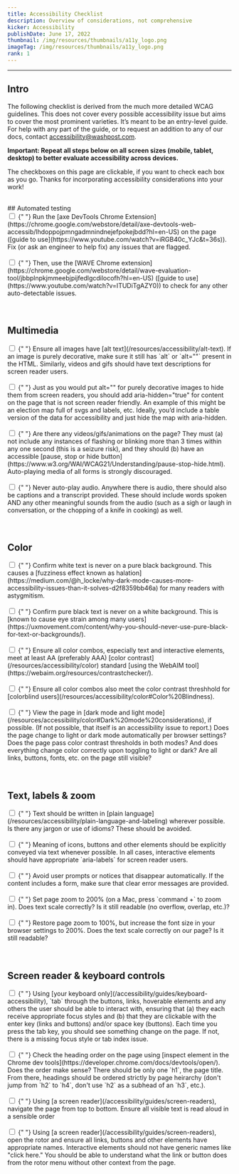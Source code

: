 ```yaml
---
title: Accessibility Checklist
description: Overview of considerations, not comprehensive
kicker: Accessibility
publishDate: June 17, 2022
thumbnail: /img/resources/thumbnails/a11y_logo.png
imageTag: /img/resources/thumbnails/a11y_logo.png
rank: 1
---
```


---

## Intro

The following checklist is derived from the much more detailed WCAG guidelines. This does not cover every possible accessibility issue but aims to cover the most prominent varieties. It’s meant to be an entry-level guide. For help with any part of the guide, or to request an addition to any of our docs, contact accessibility@washpost.com.

**Important: Repeat all steps below on all screen sizes (mobile, tablet, desktop) to better evaluate accessibility across devices.**

The checkboxes on this page are clickable, if you want to check each box as you go. Thanks for incorporating accessibility considerations into your work!

<br />
## Automated testing

<form action="/action_page.php">
  <div style={{ display: "flex", alignItems: "flex-start" }}>
    <input
      type="checkbox"
      id="1"
      name="checkbox 1"
      style={{ marginRight: "12px" }}
    />
    <label for="1" style={{ display: "inline-block" }}>
      {" "}
      Run the [axe DevTools Chrome Extension](https://chrome.google.com/webstore/detail/axe-devtools-web-accessib/lhdoppojpmngadmnindnejefpokejbdd?hl=en-US)
      on the page ([guide to use](https://www.youtube.com/watch?v=iRGB40c_YJc&t=36s)).
      Fix (or ask an engineer to help fix) any issues that are flagged.
    </label>
  </div>
  <br />
  <div style={{ display: "flex", alignItems: "flex-start" }}>
    <input
      type="checkbox"
      id="1"
      name="checkbox 1"
      style={{ marginRight: "12px" }}
    />
    <label for="1" style={{ display: "inline-block" }}>
      {" "}
      Then, use the [WAVE Chrome extension](https://chrome.google.com/webstore/detail/wave-evaluation-tool/jbbplnpkjmmeebjpijfedlgcdilocofh?hl=en-US)
      ([guide to use](https://www.youtube.com/watch?v=ITUDiTgAZY0)) to check for
      any other auto-detectable issues.
    </label>
  </div>
  <br />
  <br />
</form>

## Multimedia

<form action="/action_page.php">
  <div style={{ display: "flex", alignItems: "flex-start" }}>
    <input
      type="checkbox"
      id="2"
      name="checkbox 2"
      style={{ marginRight: "12px" }}
    />
    <label for="2" style={{ display: "inline-block" }}>
      {" "}
      Ensure all images have [alt text](/resources/accessibility/alt-text). If an
      image is purely decorative, make sure it still has `alt` or `alt=""` present
      in the HTML. Similarly, videos and gifs should have text descriptions for screen
      reader users.
    </label>
  </div>
  <br />
  <div style={{ display: "flex", alignItems: "flex-start" }}>
    <input
      type="checkbox"
      id="3"
      name="checkbox 3"
      style={{ marginRight: "12px" }}
    />
    <label for="3" style={{ display: "inline-block" }}>
      {" "}
      Just as you would put alt="" for purely decorative images to hide them from
      screen readers, you should add aria-hidden="true" for content on the page that
      is not screen reader friendly. An example of this might be an election map
      full of svgs and labels, etc. Ideally, you’d include a table version of the
      data for accessibility and just hide the map with aria-hidden.
    </label>
  </div>
  <br />
  <div style={{ display: "flex", alignItems: "flex-start" }}>
    <input
      type="checkbox"
      id="4"
      name="checkbox 4"
      style={{ marginRight: "12px" }}
    />
    <label for="4" style={{ display: "inline-block" }}>
      {" "}
      Are there any videos/gifs/animations on the page? They must (a) not include
      any instances of flashing or blinking more than 3 times within any one second
      (this is a seizure risk), and they should (b) have an accessible [pause, stop
      or hide button](https://www.w3.org/WAI/WCAG21/Understanding/pause-stop-hide.html).
      Auto-playing media of all forms is strongly discouraged.
    </label>
  </div>
  <br />
  <div style={{ display: "flex", alignItems: "flex-start" }}>
    <input
      type="checkbox"
      id="5"
      name="checkbox 5"
      style={{ marginRight: "12px" }}
    />
    <label for="5" style={{ display: "inline-block" }}>
      {" "}
      Never auto-play audio. Anywhere there is audio, there should also be captions
      and a transcript provided. These should include words spoken AND any other
      meaningful sounds from the audio (such as a sigh or laugh in conversation,
      or the chopping of a knife in cooking) as well.
    </label>
  </div>
  <br />
  <br />
</form>

## Color

<form action="/action_page.php">
  <div style={{ display: "flex", alignItems: "flex-start" }}>
    <input
      type="checkbox"
      id="6"
      name="checkbox 6"
      style={{ marginRight: "12px" }}
    />
    <label for="6" style={{ display: "inline-block" }}>
      {" "}
      Confirm white text is never on a pure black background. This causes a [fuzziness
      effect known as halation](https://medium.com/@h_locke/why-dark-mode-causes-more-accessibility-issues-than-it-solves-d2f8359bb46a)
      for many readers with astygmitism.
    </label>
  </div>
  <br />
  <div style={{ display: "flex", alignItems: "flex-start" }}>
    <input
      type="checkbox"
      id="6"
      name="checkbox 6"
      style={{ marginRight: "12px" }}
    />
    <label for="6" style={{ display: "inline-block" }}>
      {" "}
      Confirm pure black text is never on a white background. This is [known to cause
      eye strain among many users](https://uxmovement.com/content/why-you-should-never-use-pure-black-for-text-or-backgrounds/).
    </label>
  </div>
  <br />
  <div style={{ display: "flex", alignItems: "flex-start" }}>
    <input
      type="checkbox"
      id="7"
      name="checkbox 7"
      style={{ marginRight: "12px" }}
    />
    <label for="7" style={{ display: "inline-block" }}>
      {" "}
      Ensure all color combos, especially text and interactive elements, meet at
      least AA (preferably AAA) [color contrast](/resources/accessibility/color)
      standard [using the WebAIM tool](https://webaim.org/resources/contrastchecker/).
    </label>
  </div>
  <br />
  <div style={{ display: "flex", alignItems: "flex-start" }}>
    <input
      type="checkbox"
      id="8"
      name="checkbox 8"
      style={{ marginRight: "12px" }}
    />
    <label for="8" style={{ display: "inline-block" }}>
      {" "}
      Ensure all color combos also meet the color contrast threshhold for [colorblind
      users](/resources/accessibility/color#Color%20Blindness).
    </label>
  </div>
  <br />
  <div style={{ display: "flex", alignItems: "flex-start" }}>
    <input
      type="checkbox"
      id="9"
      name="checkbox 9"
      style={{ marginRight: "12px" }}
    />
    <label for="9" style={{ display: "inline-block" }}>
      {" "}
      View the page in [dark mode and light mode](/resources/accessibility/color#Dark%20mode%20considerations),
      if possible. (If not possible, that itself is an accessibility issue to report.)
      Does the page change to light or dark mode automatically per browser settings?
      Does the page pass color contrast thresholds in both modes? And does everything
      change color correctly upon toggling to light or dark? Are all links, buttons,
      fonts, etc. on the page still visible?
    </label>
  </div>
  <br />
  <br />
</form>

## Text, labels & zoom

<form action="/action_page.php">
  <div style={{ display: "flex", alignItems: "flex-start" }}>
    <input
      type="checkbox"
      id="10"
      name="checkbox 10"
      style={{ marginRight: "12px" }}
    />
    <label for="10" style={{ display: "inline-block" }}>
      {" "}
      Text should be written in [plain language](/resources/accessibility/plain-language-and-labeling)
      wherever possible. Is there any jargon or use of idioms? These should be avoided.
    </label>
  </div>
  <br />
  <div style={{ display: "flex", alignItems: "flex-start" }}>
    <input
      type="checkbox"
      id="11"
      name="checkbox 11"
      style={{ marginRight: "12px" }}
    />
    <label for="11" style={{ display: "inline-block" }}>
      {" "}
      Meaning of icons, buttons and other elements should be explicitly conveyed
      via text whenever possible. In all cases, interactive elements should have
      appropriate `aria-labels` for screen reader users.
    </label>
  </div>
  <br />
  <div style={{ display: "flex", alignItems: "flex-start" }}>
    <input
      type="checkbox"
      id="12"
      name="checkbox 12"
      style={{ marginRight: "12px" }}
    />
    <label for="12" style={{ display: "inline-block" }}>
      {" "}
      Avoid user prompts or notices that disappear automatically. If the content
      includes a form, make sure that clear error messages are provided.
    </label>
  </div>
  <br />
  <div style={{ display: "flex", alignItems: "flex-start" }}>
    <input
      type="checkbox"
      id="13"
      name="checkbox 13"
      style={{ marginRight: "12px" }}
    />
    <label for="13" style={{ display: "inline-block" }}>
      {" "}
      Set page zoom to 200% (on a Mac, press `command +` to zoom in). Does text scale
      correctly? Is it still readable (no overflow, overlap, etc.)?
    </label>
  </div>
  <br />
  <div style={{ display: "flex", alignItems: "flex-start" }}>
    <input
      type="checkbox"
      id="14"
      name="checkbox 14"
      style={{ marginRight: "12px" }}
    />
    <label for="14" style={{ display: "inline-block" }}>
      {" "}
      Restore page zoom to 100%, but increase the font size in your browser settings
      to 200%. Does the text scale correctly on our page? Is it still readable?
    </label>
  </div>
  <br />
  <br />
</form>

## Screen reader & keyboard controls

<form action="/action_page.php">
  <div style={{ display: "flex", alignItems: "flex-start" }}>
    <input
      type="checkbox"
      id="15"
      name="checkbox 15"
      style={{ marginRight: "12px" }}
    />
    <label for="15" style={{ display: "inline-block" }}>
      {" "}
      Using [your keyboard only](/accessibility/guides/keyboard-accessibility), `tab`
      through the buttons, links, hoverable elements and any others the user should
      be able to interact with, ensuring that (a) they each receive appropriate focus
      styles and (b) that they are clickable with the enter key (links and buttons)
      and/or space key (buttons). Each time you press the tab key, you should see
      something change on the page. If not, there is a missing focus style or tab
      index issue.
    </label>
  </div>
  <br />
  <div style={{ display: "flex", alignItems: "flex-start" }}>
    <input
      type="checkbox"
      id="16"
      name="checkbox 16"
      style={{ marginRight: "12px" }}
    />
    <label for="16" style={{ display: "inline-block" }}>
      {" "}
      Check the heading order on the page using [inspect element in the Chrome dev
      tools](https://developer.chrome.com/docs/devtools/open/). Does the order make
      sense? There should be only one `h1`, the page title. From there, headings
      should be ordered strictly by page heirarchy (don't jump from `h2` to `h4`,
      don't use `h2` as a subhead of an `h3`, etc.).
    </label>
  </div>
  <br />
  <div style={{ display: "flex", alignItems: "flex-start" }}>
    <input
      type="checkbox"
      id="17"
      name="checkbox 17"
      style={{ marginRight: "12px" }}
    />
    <label for="17" style={{ display: "inline-block" }}>
      {" "}
      Using [a screen reader](/accessibility/guides/screen-readers), navigate the
      page from top to bottom. Ensure all visible text is read aloud in a sensible
      order
    </label>
  </div>
  <br />
  <div style={{ display: "flex", alignItems: "flex-start" }}>
    <input
      type="checkbox"
      id="18"
      name="checkbox 18"
      style={{ marginRight: "12px" }}
    />
    <label for="18">
      {" "}
      Using [a screen reader](/accessibility/guides/screen-readers), open the rotor
      and ensure all links, buttons and other elements have appropriate names. Interactive
      elements should not have generic names like "click here." You should be able
      to understand what the link or button does from the rotor menu without other
      context from the page.
    </label>
  </div>
</form>
